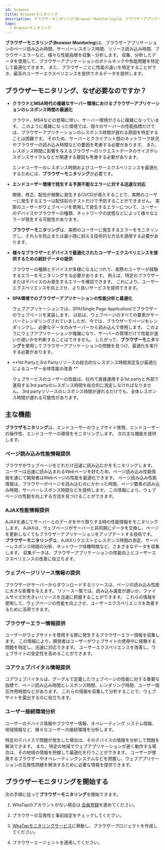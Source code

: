 ```yaml
---
id: browser
title: Browserモニタリング
description: ブラウザーモニタリング(Browser Monitoring)は、ブラウザーアプリケーションのページ読み込み時間、サーバーレスポンス時間、リソース読み込み時間、ブラウザーエラーなど、様々な性能指標を収集・分析します。
tags:
  - Browserモニタリング
---
```


**ブラウザーモニタリング**(**Browser Monitoring**)は、ブラウザーアプリケーションのページ読み込み時間、サーバーレスポンス時間、リソース読み込み時間、ブラウザーエラーなど、様々な性能指標を収集・分析します。 収集、分析したデータを使用して、ブラウザーアプリケーションのボトルネックや性能問題を特定して最適化できます。 また、ブラウザーごとに性能の違いを特定することができ、最高のユーザーエクスペリエンスを提供できるデータを提供します。

## ブラウザーモニタリング、なぜ必要なのですか？

- **クラウドとMSA時代の複雑なサーバー環境におけるブラウザーアプリケーションのレスポンス時間の最適化**

  クラウド、MSAなどの登場に伴い、サーバー環境がさらに複雑になっています。 このように複雑になった環境では、個々のサーバーの性能指標だけでは、ブラウザーアプリケーションのレスポンス時間が遅れる原因を特定することは困難です。 そのため、サーバーとクライアント間のネットワーク状況やブラウザーの読み込み時間などの要因を考慮する必要があります。 また、レスポンス時間に影響を与えるブラウザーのリクエストデータのサイズやレスポンスサイクルなどが関連する要因も考慮する必要があります。

  エンドユーザーのレスポンス時間およびユーザーエクスペリエンスを最適化するためには、**ブラウザーモニタリング**が必要です。

- **エンドユーザー環境で発生する予測不能なエラーに対する迅速な対応**

  開発、修正、配信が頻繁に発生するCI/CDが導入することで、実際のユーザーに発生するエラーは配信前のテストだけで予防することができません。 実際のユーザーがウェブページを使用して発生するエラーについて、ユーザーのデバイスやブラウザーの種類、ネットワークの状態などによって様々なエラーが発生する可能性があります。 

  **ブラウザーモニタリング**は、実際のユーザーに発生するエラーをモニタリングし、それらを防止または最小限に抑える技術的な方法を適用する必要があります。

- **様々なブラウザーとデバイスで最適化されたユーザーエクスペリエンスを提供するための統計データの提供**

  ブラウザーの種類とデバイスが多様になるにつれて、実際のユーザーが経験するエラーをモニタリングする必要があります。 例えば、特定のブラウザーまたはデバイスのみ発生するエラーを確認できます。 これにより、ユーザーエクスペリエンスを向上させ、より良いサービスを提供できます。

- **SPA環境でのブラウザーアプリケーションの性能分析と最適化**

  ウェブアプリケーションでは、SPA(Single Page Application)でブラウザーのウェブページを実装します。 以前は、ウェブページのすべての要素がサーバーでレンダリングされていましたが、今では、ブラウザーでページをレンダリングし、必要なデータのみサーバーから読み込んで使用します。 このようにウェブアプリケーションが複雑になり、サーバーの管理だけで性能が速いか遅いかを判断することはできません。 したがって、**ブラウザーモニタリング**を使用してブラウザーアプリケーションの問題を見つけ、最適化を実行する必要があります。

- **1st Partyと3rd Partyリソースの総合的なレスポンス時間測定及び最適化によるユーザー全体性能の改善 **

  ウェブサービスのユーザーの性能は、社内で直接運用する1st partyと外部で運用する3rd partyのレスポンス時間を総合的に測定しなければなりません。 3rd partyリソースのレスポンス時間が遅れるだけでも、全体レスポンス時間が遅れる可能性があります。

## 主な機能

**ブラウザモニタリング**は、エンドユーザーのウェブサイト使用、エンドユーザーの操作性、エンドユーザーの環境をモニタリングします。 次の主な機能を提供します。

### ページ読み込み性能情報提供

<ImgLang img='browser-pageload-timeline.png' desc='Page load timeline' />

<ImgLang img='browser-pageload-details.png' desc='Page load details' />

ブラウザがウェブページをどれだけ迅速に読み込むかをモニタリングします。 ユーザーは迅速に読み込まれるWebページを好むため、ページ読み込み性能情報を通じて開発者はWebページの性能を最適化できます。 ページ読み込み性能情報は、ブラウザーがページを読み込むのにかかった時間、ページ要素の読み込み時間、サーバーレスポンス時間などを提供します。 この情報により、ウェブページの性能を向上する方法を見つけることができます。

### AJAX性能情報提供

<ImgLang img='browser-ajax-hitmap.png' desc='AJAX hitmap' />

AJAXを通じてサーバーとのデータをやり取りする時の性能情報をモニタリングします。 AJAXは、ウェブページがサーバーと非同期にデータを交換し、ページを更新しなくてもブラウザーアプリケーションをアップデートする技術です。 **ブラウザーモニタリング**は、AJAXリクエストとレスポンス時間の測定、サーバーレスポンス時間の分析、ネットワーク待機時間など、さまざまなデータを収集します。 収集データは、ブラウザーアプリケーションの性能向上とユーザーエクスペリエンスの改善に役立ちます。

### ウェブページリソース情報の提供

<ImgLang img='browser-page-resource-list.png' desc='Web page resource list' />

ブラウザーがサーバーからダウンロードするリソースは、ページの読み込み性能に大きな影響を与えます。 リソース一覧では、読み込み速度が遅いか、ファイルサイズが大きいリソースを迅速に把握することができます。 これらの情報を使用して、ウェブページの性能を向上させ、ユーザーエクスペリエンスを改善するために活用できます。

### ブラウザーエラー情報提供

<ImgLang img='browser-error-info.png' desc='Browser error information' />

ユーザーがウェブサイトを使用する際に発生するブラウザーエラー情報を収集します。 この情報により、開発者はユーザーがウェブサイトの使用中に経験する問題を特定し、迅速に対応できます。 ユーザーエクスペリエンスを改善し、ウェブサイトの安定性を高めることができます。

### コアウェブバイタル情報提供

<ImgLang img='rum-core-web-vitals.png' desc='Core web vitals' />

コアウェブバイタルは、グーグルで定義したウェブページの性能に対する重要な指標で、ページ読み込み時間とレスポンス時間、レンダリング時間、ユーザー相互作用時間などがあります。 これらの情報を収集して分析することで、ウェブサイトを露出するのに役立ちます。

### ユーザー接続環境分析

<ImgLang img='browser-user-env.png' desc='User environments' />

ユーザーのデバイス情報やブラウザー情報、オペレーティング システム情報、地域情報など、様々なユーザーの接続環境を分析します。

特定のデバイスで問題が発生した場合は、そのデバイスの情報を分析して問題を解決できます。 また、特定の地域でウェブアプリケーションが遅く動作する場合は、その地域の情報を把握して最適化を行うことができます。 ユーザーが使用するブラウザーやオペレーティングシステムなどを把握し、ウェブアプリケーションの互換性問題を解決するために必要な情報を提供できます。

## ブラウザーモニタリングを開始する

次の手順に従って**ブラウザーモニタリング**を開始できます。

1. WhaTapのアカウントがない場合は [会員登録](https://www.whatap.io/ja/signup/)を進めてください。

2. ブラウザーの互換性と事前設定をチェックしてください。

3. [WhaTapモニタリングサービス](https://service.whatap.io)に移動し、ブラウザープロジェクトを作成してください。

4. ブラウザーエージェントを適用してください。
